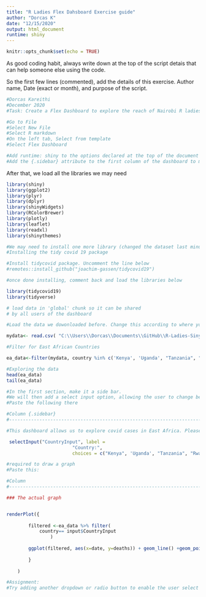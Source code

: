 ```yaml
---
title: "R Ladies Flex Dahsboard Exercise guide"
author: "Dorcas K"
date: "12/15/2020"
output: html_document
runtime: shiny
---
```




```r
knitr::opts_chunk$set(echo = TRUE)
```

As good coding habit, always write down at the top of the script detais that can help someone else using the code.


So the first few lines (commented), add the details of this exercise. Author name, Date (exact or month), and purpose of the script.

```r
#Dorcas Kareithi
#December 2020
#Task: Create a Flex Dashboard to explore the reach of Nairobi R ladies in twitter
```

```r
#Go to File
#Select New File
#Select R markdown
#On the left tab, Select from template
#Select Flex Dashboard
```


```r
#Add runtime: shiny to the options declared at the top of the document (bwlow vertical_layout: fill)
#Add the {.sidebar} attribute to the first column of the dashboard to make it a host for Shiny input controls (

```



After that, we load all the libraries we may need

```r
library(shiny)
library(ggplot2)
library(plyr)
library(dplyr)
library(shinyWidgets)
library(RColorBrewer)
library(plotly)
library(leaflet)
library(readxl)
library(shinythemes)

#We may need to install one more library (changed the dataset last minute when I found out that Twotter is blocked in the country I am currently at and wanted to do a live dashboard)
#Installing the tidy covid 19 package

#Install tidycovid package. Uncomment the line below
#remotes::install_github("joachim-gassen/tidycovid19")

#once done installing, comment back and load the libraries below

library(tidycovid19)
library(tidyverse)

```



```r
# load data in 'global' chunk so it can be shared
# by all users of the dashboard

#Load the data we dowonloaded before. Change this according to where you stored your data.

mydata<- read.csv( "C:\\Users\\Dorcas\\Documents\\GitHub\\R-Ladies-Siny-App-Class\\Data\\covid_data.csv")

#Filter for East African Countries

ea_data<-filter(mydata, country %in% c('Kenya', 'Uganda', "Tanzania", "Rwanda", "Burundi"))

#Exploring the data
head(ea_data)
tail(ea_data)


```

```r
#In the first section, make it a side bar. 
#We will then add a select input option, allowing the user to change between options selected
#Paste the following there 

#Column {.sidebar}
#-----------------------------------------------------------------------

#This dashboard allows us to explore covid cases in East Africa. Please use the buttons below to interact with the dashboard

 selectInput("CountryInput", label = 
                        "Country:",
                        choices = c("Kenya", 'Uganda', "Tanzania", "Rwanda", "Burundi"), selected = "Kenya")

```

```r
#required to draw a graph
#Paste this:

#Column 
#-----------------------------------------------------------------------

### The actual graph


renderPlot({
        
        filtered <-ea_data %>% filter(
            country== input$CountryInput
                )
    
        ggplot(filtered, aes(x=date, y=deaths)) + geom_line() +geom_point() + labs(y= "Deaths")
        
        }
        
    )

```

```r
#Assignment:
#Try adding another dropdown or radio button to enable the user select the se=pecific case they want to display ie whether deaths, cases or recoveries
```


